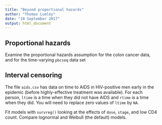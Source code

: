 ```yaml
---
title: "Beyond proportional hazards"
author: "Thomas Lumley"
date: "10 September 2017"
output: html_document
---
```


## Proportional hazards

Examine the proportional hazards assumption for the colon cancer data, and for the time-varying `pbcseq` data set

## Interval censoring

The file `aids.csv` has data on time to AIDS in HIV-positive men early in the epidemic (before highly-effective treatment was available).  For each person, `ltime` is a time when they did not have AIDS and `rtime` is a time when they did.  You will need to replace zero values of `ltime` by `NA`.

Fit models with `survreg()` looking at the effects of `dose`, `stage`, and low CD4 count. Compare lognormal and Weibull (the default) models. 
